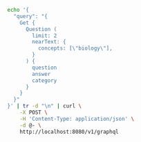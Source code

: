 

<Tabs groupId="languages">
<TabItem value="py" label="Python">

  <FilteredTextBlock
    text={PyCode}
    startMarker="# NearText"
    endMarker="# END NearText"
    language="py"
    title="quickstart_neartext_query.py"
  />

</TabItem>

<TabItem value="js" label="JS/TS">

<FilteredTextBlock
  text={TSCode}
  startMarker="// NearText"
  endMarker="// END NearText"
  language="ts"
  title="quickstart_neartext_query.ts"
/>

</TabItem>

<TabItem value="go" label="Go">
<FilteredTextBlock
  text={GoCode}
  startMarker="// NearText"
  endMarker="// END NearText"
  language="goraw"
  title="quickstart/3_1_neartext/main.go"
/>
</TabItem>

<TabItem value="java6" label="Java v6 (Beta)">
<FilteredTextBlock
  text={JavaV6Code}
  startMarker="// START NearText"
  endMarker="// END NearText"
  language="java"
/>
</TabItem>

<TabItem value="java" label="Java">
<FilteredTextBlock
  text={JavaCode}
  startMarker="// START NearText"
  endMarker="// END NearText"
  language="javaraw"
  title="quickstart/NearText.java"
/>
</TabItem>
  <TabItem value="csharp" label="C# (Beta)">
    <FilteredTextBlock
      text={CSharpCode}
      startMarker="// START NearText"
      endMarker="// END NearText"
      language="csharp"
    />
  </TabItem>

<TabItem value="curl" label="Curl">

```bash
echo '{
  "query": "{
    Get {
      Question (
        limit: 2
        nearText: {
          concepts: [\"biology\"],
        }
      ) {
        question
        answer
        category
      }
    }
  }"
}' | tr -d "\n" | curl \
    -X POST \
    -H 'Content-Type: application/json' \
    -d @- \
    http://localhost:8080/v1/graphql
```

</TabItem>
</Tabs>
